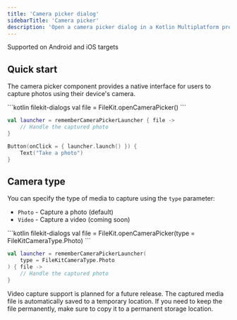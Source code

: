 ```yaml
---
title: 'Camera picker dialog'
sidebarTitle: 'Camera picker'
description: 'Open a camera picker dialog in a Kotlin Multiplatform project'
---
```


<Check>Supported on Android and iOS targets</Check>

## Quick start

The camera picker component provides a native interface for users to capture photos using their device's camera.

<CodeGroup>
```kotlin filekit-dialogs
val file = FileKit.openCameraPicker()
```

```kotlin filekit-dialogs-compose
val launcher = rememberCameraPickerLauncher { file ->
    // Handle the captured photo
}

Button(onClick = { launcher.launch() }) {
    Text("Take a photo")
}
```
</CodeGroup>

## Camera type

You can specify the type of media to capture using the `type` parameter:
- `Photo` - Capture a photo (default)
- `Video` - Capture a video (coming soon)

<CodeGroup>
```kotlin filekit-dialogs
val file = FileKit.openCameraPicker(type = FileKitCameraType.Photo)
```

```kotlin filekit-dialogs-compose
val launcher = rememberCameraPickerLauncher(
    type = FileKitCameraType.Photo
) { file ->
    // Handle the captured photo
}
```
</CodeGroup>

<Warning>
Video capture support is planned for a future release.
</Warning>

<Info>
The captured media file is automatically saved to a temporary location. If you need to keep the file permanently, make sure to copy it to a permanent storage location.
</Info>

